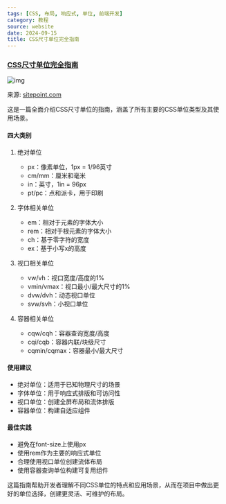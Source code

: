 ```yaml
---
tags: [CSS, 布局, 响应式, 单位, 前端开发]
category: 教程
source: website
date: 2024-09-15
title: CSS尺寸单位完全指南
---
```


### [CSS尺寸单位完全指南](https://www.sitepoint.com/css-sizing-units/)

![img](https://img.mengpeng.tech/i/2024/12/04/67503ab17f9b7.webp)

来源: [sitepoint.com](https://www.sitepoint.com/css-sizing-units/)

这是一篇全面介绍CSS尺寸单位的指南，涵盖了所有主要的CSS单位类型及其使用场景。

#### 四大类别
1. 绝对单位
   - px：像素单位，1px = 1/96英寸
   - cm/mm：厘米和毫米
   - in：英寸，1in = 96px
   - pt/pc：点和派卡，用于印刷

2. 字体相关单位
   - em：相对于元素的字体大小
   - rem：相对于根元素的字体大小
   - ch：基于零字符的宽度
   - ex：基于小写x的高度

3. 视口相关单位
   - vw/vh：视口宽度/高度的1%
   - vmin/vmax：视口最小/最大尺寸的1%
   - dvw/dvh：动态视口单位
   - svw/svh：小视口单位

4. 容器相关单位
   - cqw/cqh：容器查询宽度/高度
   - cqi/cqb：容器内联/块级尺寸
   - cqmin/cqmax：容器最小/最大尺寸

#### 使用建议
- 绝对单位：适用于已知物理尺寸的场景
- 字体单位：用于响应式排版和可访问性
- 视口单位：创建全屏布局和流体排版
- 容器单位：构建自适应组件

#### 最佳实践
- 避免在font-size上使用px
- 使用rem作为主要的响应式单位
- 合理使用视口单位创建流体布局
- 使用容器查询单位构建可复用组件

这篇指南帮助开发者理解不同CSS单位的特点和应用场景，从而在项目中做出更好的单位选择，创建更灵活、可维护的布局。 